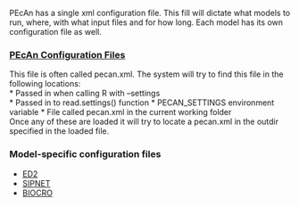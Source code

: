 PEcAn has a single xml configuration file. This fill will dictate what models to run, where, with what input files and for how long. Each model has its own configuration file as well.

### [PEcAn Configuration Files](PEcAn-Configuration)  

This file is often called pecan.xml. The system will try to find this file in the following locations:  
* Passed in when calling R with --settings  
* Passed in to read.settings() function
* PECAN_SETTINGS environment variable
* File called pecan.xml in the current working folder  
Once any of these are loaded it will try to locate a pecan.xml in the outdir specified in the loaded file.


### Model-specific configuration files

* [ED2](../users_guide/advanced_users_guideED2-Configuration)  
* [SIPNET](../users_guide/advanced_users_guide/SIPNET-Configuration)  
* [BIOCRO](../BIOCRO-Configuration.md) 